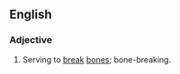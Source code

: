 ==English==

===Adjective===
{{en-adj|-}}

# Serving to [[break]] [[bones]]; bone-breaking.

{{Webster 1913}}